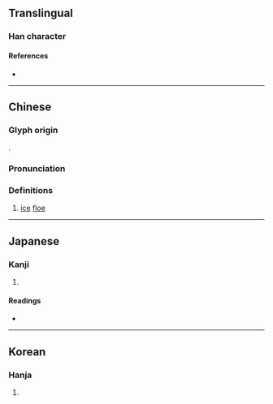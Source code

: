 {{character info}}
==Translingual==

===Han character===
{{Han char|rn=15|rad=冫|as=12|sn=14|four=32121|canj=IMTCL|ids=⿰冫斯}}

====References====
* {{Han ref|kx=0133.310|dkj=01706|dj=0298.150|hdz=10300.240|uh=51D8|ud=20952|bh=E140|bd=57664}}

----

==Chinese==
{{zh-forms}}

===Glyph origin===
{{Han etym}}
{{Han compound|冫|斯|ls=psc|c1=s|c2=p|t1=ice}}.

===Pronunciation===
{{zh-pron
|m=sī
|c=si1
|mc=y
|oc=y
|cat=
}}

===Definitions===
{{zh-hanzi}}

# {{lb|zh|literary}} [[ice]] [[floe]]

----

==Japanese==

===Kanji===
{{ja-kanji|grade=|rs=冫12}}

# {{rfdef|ja|sort=冫12}}

====Readings====
* {{ja-readings
|goon=し, さい
|kanon=し, せい
|kun=
}}

----

==Korean==

===Hanja===
{{ko-hanja|hangeul=시|rv=si|mr=si}}

# {{rfdef|ko|sort=冫12}}